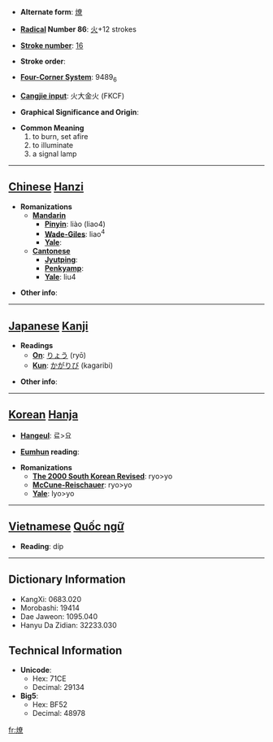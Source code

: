 * '''Alternate form''': [[燎]]

* '''[[Wiktionary:Chinese radical index| Radical]] Number 86''': [[Wiktionary:Chinese radical index 火|火]]+12 strokes

* '''[[Wiktionary:Chinese total strokes index|Stroke number]]''': [[Wiktionary:Chinese total strokes index 16|16]]

* '''Stroke order''': 

* '''[[Wiktionary:Chinese four corner index|Four-Corner System]]''': 9489<sub>6</sub>

* '''[[Wiktionary:Chinese Cangjie index|Cangjie input]]''': 火大金火 (FKCF)

* '''Graphical Significance and Origin''': 

* '''Common Meaning'''
*#to burn, set afire
*# to illuminate
*# a signal lamp


----

== [[Chinese]] [[Hanzi]] ==

* '''Romanizations'''
** '''[[Mandarin]]'''
*** '''[[Pinyin]]''': liào (liao4)
*** '''[[Wade-Giles]]''': liao<sup>4</sup>
*** '''[[Yale]]''': 
** '''[[Cantonese]]'''
*** '''[[Jyutping]]''':
*** '''[[Penkyamp]]''': 
*** '''[[Yale]]''': liu4

* '''Other info''': 

----

== [[Japanese]] [[Kanji]] ==

* '''Readings'''
** '''[[On]]''': [[りょう]] (ryō)
** '''[[Kun]]''': [[かがりび]] (kagaribi)

* '''Other info''':  

----

== [[Korean]] [[Hanja]] ==

* '''[[Hangeul]]''': 료>요

* '''[[Eumhun]] reading''': 

* '''Romanizations'''
** '''[[The 2000 South Korean Revised Romanization|The 2000 South Korean Revised]]''': ryo>yo
** '''[[McCune-Reischauer]]''': ryo>yo
** '''[[Yale]]''': lyo>yo


----

== [[Vietnamese]] [[Quốc ngữ]] ==

* '''Reading''': díp

----

== Dictionary Information ==

* KangXi: 0683.020
* Morobashi: 19414
* Dae Jaweon: 1095.040
* Hanyu Da Zidian: 32233.030

== Technical Information ==

* '''Unicode''':
** Hex: 71CE
** Decimal: 29134
* '''Big5''':
** Hex: BF52
** Decimal: 48978

[[fr:燎]]